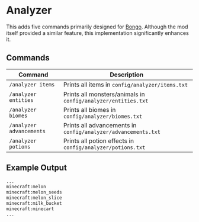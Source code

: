 # Analyzer


<ProjectBadges slug="analyzer" />

This adds five commands primarily designed for [Bongo](https://modrinth.com/mod/bongo). Although the mod itself provided
a similar feature, this implementation significantly enhances it.

## Commands

| Command                  | Description                                                   |
|--------------------------|---------------------------------------------------------------|
| `/analyzer items`        | Prints all items in `config/analyzer/items.txt`               |
| `/analyzer entities`     | Prints all monsters/animals in `config/analyzer/entities.txt` |
| `/analyzer biomes`       | Prints all biomes in `config/analyzer/biomes.txt`             |
| `/analyzer advancements` | Prints all advancements in `config/analyzer/advancements.txt` |
| `/analyzer potions`      | Prints all potion effects in `config/analyzer/potions.txt`    |

## Example Output

```txt title="Example output"
...
minecraft:melon
minecraft:melon_seeds
minecraft:melon_slice
minecraft:milk_bucket
minecraft:minecart
...
```